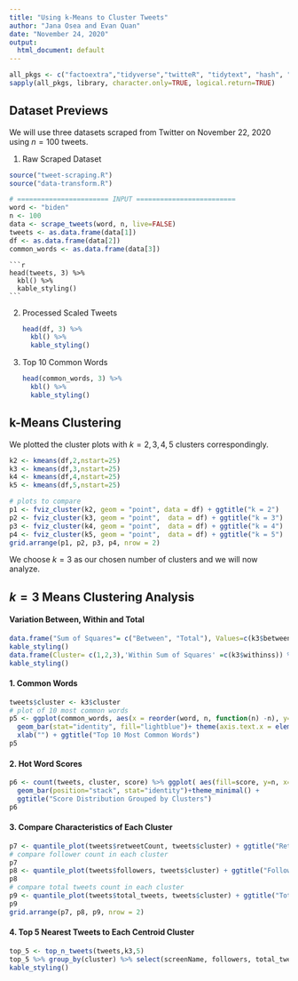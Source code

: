 ```yaml
---
title: "Using k-Means to Cluster Tweets"
author: "Jana Osea and Evan Quan"
date: "November 24, 2020"
output:
  html_document: default
---
```


```r
all_pkgs <- c("factoextra","tidyverse","twitteR", "tidytext", "hash", "openssl", "httpuv", "gridExtra", "hrbrthemes", "kableExtra")
sapply(all_pkgs, library, character.only=TRUE, logical.return=TRUE)
```

## Dataset Previews

We will use three datasets scraped from Twitter on November 22, 2020 using $n=100$ tweets.

1. Raw Scraped Dataset

```r
source("tweet-scraping.R")
source("data-transform.R")

# ======================= INPUT =========================
word <- "biden"
n <- 100
data <- scrape_tweets(word, n, live=FALSE)
tweets <- as.data.frame(data[1])
df <- as.data.frame(data[2])
common_words <- as.data.frame(data[3])
```


    ```r
    head(tweets, 3) %>%
      kbl() %>%
      kable_styling()
    ```

2. Processed Scaled Tweets

    ```r
    head(df, 3) %>%
      kbl() %>%
      kable_styling()
    ```

3. Top 10 Common Words

    ```r
    head(common_words, 3) %>%
      kbl() %>%
      kable_styling()
    ```
    
## k-Means Clustering 

We plotted the cluster plots with $k=2,3,4,5$ clusters correspondingly.
```r
k2 <- kmeans(df,2,nstart=25)
k3 <- kmeans(df,3,nstart=25)
k4 <- kmeans(df,4,nstart=25)
k5 <- kmeans(df,5,nstart=25)

# plots to compare
p1 <- fviz_cluster(k2, geom = "point", data = df) + ggtitle("k = 2")
p2 <- fviz_cluster(k3, geom = "point",  data = df) + ggtitle("k = 3")
p3 <- fviz_cluster(k4, geom = "point",  data = df) + ggtitle("k = 4")
p4 <- fviz_cluster(k5, geom = "point",  data = df) + ggtitle("k = 5")
grid.arrange(p1, p2, p3, p4, nrow = 2)
```

We choose $k=3$ as our chosen number of clusters and we will now analyze.

## $k=3$ Means Clustering Analysis

#### Variation Between, Within and Total

```r
data.frame("Sum of Squares"= c("Between", "Total"), Values=c(k3$betweenss, k3$totss)) %>% kbl() %>%
kable_styling()
data.frame(Cluster= c(1,2,3),'Within Sum of Squares' =c(k3$withinss)) %>% kbl() %>%
kable_styling()
```

#### 1. Common Words

```r
tweets$cluster <- k3$cluster
# plot of 10 most common words
p5 <- ggplot(common_words, aes(x = reorder(word, n, function(n) -n), y=n)) + 
  geom_bar(stat="identity", fill="lightblue")+ theme(axis.text.x = element_text(angle = 60, hjust = 1)) +
  xlab("") + ggtitle("Top 10 Most Common Words")
p5
```
    
#### 2. Hot Word Scores

```r
p6 <- count(tweets, cluster, score) %>% ggplot( aes(fill=score, y=n, x=cluster)) + 
  geom_bar(position="stack", stat="identity")+theme_minimal() + 
  ggtitle("Score Distribution Grouped by Clusters")
p6
```

#### 3. Compare Characteristics of Each Cluster

```r
p7 <- quantile_plot(tweets$retweetCount, tweets$cluster) + ggtitle("Retweet Count")
# compare follower count in each cluster
p7
p8 <- quantile_plot(tweets$followers, tweets$cluster) + ggtitle("Followers Count")
p8
# compare total tweets count in each cluster
p9 <- quantile_plot(tweets$total_tweets, tweets$cluster) + ggtitle("Total Tweets Count")
p9
grid.arrange(p7, p8, p9, nrow = 2)
```


#### 4. Top 5 Nearest Tweets to Each Centroid Cluster

```r
top_5 <- top_n_tweets(tweets,k3,5)
top_5 %>% group_by(cluster) %>% select(screenName, followers, total_tweets, location, score) %>% kbl() %>%
kable_styling()
```


